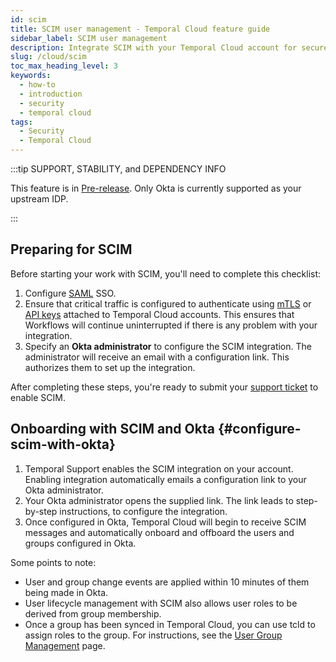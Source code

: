 ```yaml
---
id: scim
title: SCIM user management - Temporal Cloud feature guide
sidebar_label: SCIM user management
description: Integrate SCIM with your Temporal Cloud account for secure user Management. Connect via Okta for seamless user and group management. Charges apply.
slug: /cloud/scim
toc_max_heading_level: 3
keywords:
  - how-to
  - introduction
  - security
  - temporal cloud
tags:
  - Security
  - Temporal Cloud
---
```


:::tip SUPPORT, STABILITY, and DEPENDENCY INFO

This feature is in [Pre-release](/evaluate/development-production-features/release-stages#pre-release).
Only Okta is currently supported as your upstream IDP.

:::

## Preparing for SCIM

Before starting your work with SCIM, you'll need to complete this checklist:

1. Configure [SAML](/cloud/saml) SSO.
1. Ensure that critical traffic is configured to authenticate using [mTLS](/cloud/certificates) or [API keys](/cloud/api-keys#overview) attached to Temporal Cloud accounts.
   This ensures that Workflows will continue uninterrupted if there is any problem with your integration.
1. Specify an **Okta administrator** to configure the SCIM integration.
   The administrator will receive an email with a configuration link.
   This authorizes them to set up the integration.

After completing these steps, you're ready to submit your [support ticket](/cloud/support#support-ticket) to enable SCIM.

## Onboarding with SCIM and Okta {#configure-scim-with-okta}

1. Temporal Support enables the SCIM integration on your account.
   Enabling integration automatically emails a configuration link to your Okta administrator.
1. Your Okta administrator opens the supplied link.
   The link leads to step-by-step instructions, to configure the integration.
1. Once configured in Okta, Temporal Cloud will begin to receive SCIM messages and automatically onboard and offboard the users and groups configured in Okta.

Some points to note:

- User and group change events are applied within 10 minutes of them being made in Okta.
- User lifecycle management with SCIM also allows user roles to be derived from group membership.
- Once a group has been synced in Temporal Cloud, you can use tcld to assign roles to the group.
  For instructions, see the [User Group Management](https://github.com/temporalio/tcld?tab=readme-ov-file#user-group-management) page.
